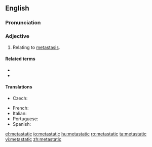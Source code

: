 ==English==

===Pronunciation===
{{rfp|lang=en}}

===Adjective===
{{en-adj|-}}

# {{label|en|medicine}} Relating to [[metastasis]].

====Related terms====
* {{l|en|metastasis}}
* {{l|en|prometastatic}}

====Translations====
{{trans-top|relating to metastasis}}
* Czech: {{t|cs|metastatický}}
{{trans-mid}}
* French: {{t+|fr|métastatique}}
* Italian: {{t|it|metastatico}}
* Portuguese: {{t|pt|metastático|m}}
* Spanish: {{t|es|metastático}}
{{trans-bottom}}

[[el:metastatic]]
[[io:metastatic]]
[[hu:metastatic]]
[[ro:metastatic]]
[[ta:metastatic]]
[[vi:metastatic]]
[[zh:metastatic]]
